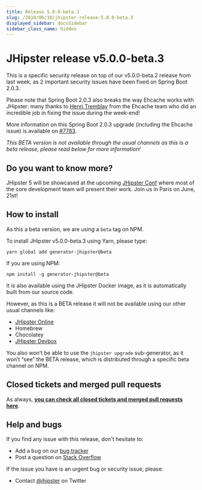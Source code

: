 ```yaml
---
title: Release 5.0.0-beta.3
slug: /2018/06/18/jhipster-release-5.0.0-beta.3
displayed_sidebar: docsSidebar
sidebar_class_name: hidden
---
```


JHipster release v5.0.0-beta.3
==================

This is a specific security release on top of our v5.0.0-beta.2 release from last week, as 2 important security issues have been fixed on Spring Boot 2.0.3.

Please note that Spring Boot 2.0.3 also breaks the way Ehcache works with JHipster: many thanks to [Henri Tremblay](https://github.com/henri-tremblay) from the Ehcache team who did an incredible job in fixing the issue during the week-end!

More information on this Spring Boot 2.0.3 upgrade (including the Ehcache issue) is available on [#7783](https://github.com/jhipster/generator-jhipster/issues/7783).

_This BETA version is not available through the usual channels as this is a beta release, please read below for more information!_

Do you want to know more?
------------

JHipster 5 will be showcased at the upcoming [JHipster Conf](https://jhipster-conf.github.io/) where most of the core development team will present their work. Join us in Paris on June, 21st!

How to install
------------

As this a beta version, we are using a `beta` tag on NPM.

To install JHipster v5.0.0-beta.3 using Yarn, please type:

    yarn global add generator-jhipster@beta

If you are using NPM:

    npm install -g generator-jhipster@beta

It is also available using the JHipster Docker image, as it is automatically built from our source code.

However, as this is a BETA release it will not be available using our other usual channels like:

- [JHipster Online](https://start.jhipster.tech)
- Homebrew
- Chocolatey
- [JHipster Devbox](https://github.com/jhipster/jhipster-devbox)

You also won’t be able to use the `jhipster upgrade` sub-generator, as it won’t “see” the BETA release, which is distributed through a specific beta channel on NPM.

Closed tickets and merged pull requests
------------
As always, __[you can check all closed tickets and merged pull requests here](https://github.com/jhipster/generator-jhipster/issues?q=milestone%3A5.0.0-beta.3+is%3Aclosed)__.

Help and bugs
--------------

If you find any issue with this release, don't hesitate to:

- Add a bug on our [bug tracker](https://github.com/jhipster/generator-jhipster/issues?state=open)
- Post a question on [Stack Overflow](http://stackoverflow.com/tags/jhipster/info)

If the issue you have is an urgent bug or security issue, please:

- Contact [@jhipster](https://twitter.com/jhipster) on Twitter
